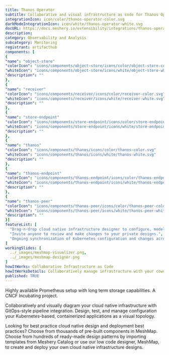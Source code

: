 ```yaml
---
title: Thanos Operator
subtitle: Collaborative and visual infrastructure as code for Thanos Operator
integrationIcon: icon/color/thanos-operator-color.svg
darkModeIntegrationIcon: icon/white/thanos-operator-white.svg
docURL: https://docs.meshery.io/extensibility/integrations/thanos-operator
description: 
category: Observability and Analysis
subcategory: Monitoring
registrant: artifacthub
components: [
{
"name": "object-store"
"colorIcon": "icons/components/object-store/icons/color/object-store-color.svg"
"whiteIcon": "icons/components/object-store/icons/white/object-store-white.svg"
"description": ""
},
{
"name": "receiver"
"colorIcon": "icons/components/receiver/icons/color/receiver-color.svg"
"whiteIcon": "icons/components/receiver/icons/white/receiver-white.svg"
"description": ""
},
{
"name": "store-endpoint"
"colorIcon": "icons/components/store-endpoint/icons/color/store-endpoint-color.svg"
"whiteIcon": "icons/components/store-endpoint/icons/white/store-endpoint-white.svg"
"description": ""
},
{
"name": "thanos"
"colorIcon": "icons/components/thanos/icons/color/thanos-color.svg"
"whiteIcon": "icons/components/thanos/icons/white/thanos-white.svg"
"description": ""
},
{
"name": "thanos-endpoint"
"colorIcon": "icons/components/thanos-endpoint/icons/color/thanos-endpoint-color.svg"
"whiteIcon": "icons/components/thanos-endpoint/icons/white/thanos-endpoint-white.svg"
"description": ""
},
{
"name": "thanos-peer"
"colorIcon": "icons/components/thanos-peer/icons/color/thanos-peer-color.svg"
"whiteIcon": "icons/components/thanos-peer/icons/white/thanos-peer-white.svg"
"description": ""
}]
featureList: [
  "Drag-n-drop cloud native infrastructure designer to configure, model, and deploy your workloads.",
  "Invite anyone to review and make changes to your private designs.",
  "Ongoing synchronization of Kubernetes configuration and changes across any number of clusters."
]
workingSlides: [
  ../_images/meshmap-visualizer.png,
  ../_images/meshmap-designer.png
]
howItWorks: Collaborative Infrastructure as Code
howItWorksDetails: Collaboratively manage infrastructure with your coworkers synchronously sharing the same designs.
published: TRUE
---
```

<p>
Highly available Prometheus setup with long term storage capabilities. A CNCF Incubating project.
</p>
<p>
    Collaboratively and visually diagram your cloud native infrastructure with GitOps-style pipeline integration. Design, test, and manage configuration your Kubernetes-based, containerized applications as a visual topology.
</p>
<p>
    Looking for best practice cloud native design and deployment best practices? Choose from thousands of pre-built components in MeshMap. Choose from hundreds of ready-made design patterns by importing templates from Meshery Catalog or use our low code designer, MeshMap, to create and deploy your own cloud native infrastructure designs.
</p>
